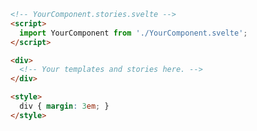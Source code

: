 ```html
<!-- YourComponent.stories.svelte -->
<script>
  import YourComponent from './YourComponent.svelte';
</script>

<div>
  <!-- Your templates and stories here. -->
</div>

<style>
  div { margin: 3em; }
</style>
```
